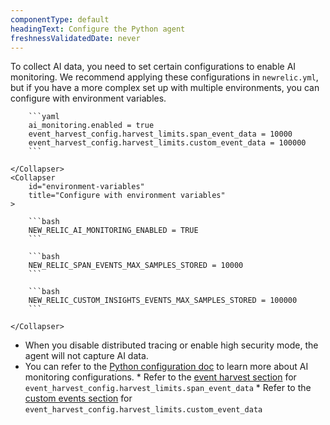```yaml
---
componentType: default
headingText: Configure the Python agent
freshnessValidatedDate: never
---
```


To collect AI data, you need to set certain configurations to enable AI monitoring. We recommend applying these configurations in `newrelic.yml`, but if you have a more complex set up with multiple environments, you can configure with environment variables.

<CollapserGroup>
    <Collapser
        id="config-file"
        title="Configure through `newrelic.yml`"
    >

        ```yaml
        ai_monitoring.enabled = true
        event_harvest_config.harvest_limits.span_event_data = 10000
        event_harvest_config.harvest_limits.custom_event_data = 100000
        ```

    </Collapser>
    <Collapser
        id="environment-variables"
        title="Configure with environment variables"
    >
    
        ```bash
        NEW_RELIC_AI_MONITORING_ENABLED = TRUE
        ```

        ```bash
        NEW_RELIC_SPAN_EVENTS_MAX_SAMPLES_STORED = 10000
        ```

        ```bash
        NEW_RELIC_CUSTOM_INSIGHTS_EVENTS_MAX_SAMPLES_STORED = 100000
        ```

    </Collapser>
</CollapserGroup>

* When you disable distributed tracing or enable high security mode, the agent will not capture AI data. 
* You can refer to the [Python configuration doc](/docs/apm/agents/python-agent/configuration/python-agent-configuration/#ai-monitoring) to learn more about AI monitoring configurations.
        * Refer to the [event harvest section](/docs/apm/agents/python-agent/configuration/python-agent-configuration/#harvest-limits-span-event-data) for `event_harvest_config.harvest_limits.span_event_data`
        * Refer to the [custom events section](/docs/apm/agents/python-agent/configuration/python-agent-configuration/#harvest-limits-custom-event-data)  for `event_harvest_config.harvest_limits.custom_event_data`

